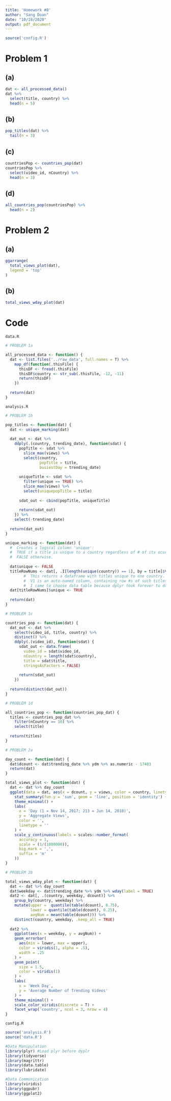 ```yaml
---
title: 'Homework #8'
author: "Sang Doan"
date: "10/18/2020"
output: pdf_document
---
```


```r
source('config.R')
```

# Problem 1

## (a)

```r
dat <- all_processed_data()
dat %>% 
  select(title, country) %>% 
  head(n = 5)
```

## (b)

```r
pop_titles(dat) %>%
  tail(n = 3)
```

## (c)

```r
countriesPop <- countries_pop(dat) 
countriesPop %>%
  select(video_id, nCountry) %>%
  head(n = 3)
```

## (d)

```r
all_countries_pop(countriesPop) %>%
  head(n = 2)
```

# Problem 2

## (a)

```r
ggarrange(
  total_views_plot(dat),
  legend = 'top'
)
```

## (b)

```r
total_views_wday_plot(dat)
```

# Code

`data.R`
```r
# PROBLEM 1a

all_processed_data <- function() {
  dat <- list.files('../raw_data', full.names = T) %>% 
    map_df(function(.thisFile) {
      thisDF <- fread(.thisFile)
      thisDF$country <- str_sub(.thisFile, -12, -11)
      return(thisDF)
    })
  
  return(dat)
}
```
`analysis.R`
```r
# PROBLEM 1b

pop_titles <- function(dat) {
  dat <- unique_marking(dat)
  
  dat_out <- dat %>% 
    ddply(.(country, trending_date), function(sdat) {
      popTitle <- sdat %>% 
        slice_max(views) %>% 
        select(country, 
               popTitle = title, 
               busiestDay = trending_date)
      
      uniqueTitle <- sdat %>%
        filter(unique == TRUE) %>%
        slice_max(views) %>%
        select(uniquepopTitle = title)
      
      sdat_out <- cbind(popTitle, uniqueTitle)
      
      return(sdat_out) 
    }) %>%
    select(-trending_date)
  
  return(dat_out)
}

unique_marking <- function(dat) {
  #  Creates a logical column 'unique': 
  #  TRUE if a title is unique to a country regardless of # of its ocurrences; 
  #  FALSE otherwise.
  
  dat$unique <- FALSE
  titleRowNums <- dat[, .I[length(unique(country)) == 1], by = title]$V1 
        #  This returns a dataframe with titles unique to one country.
        #  V1 is an auto-named column, containing row #s of such titles in the original data table.
        #  I came to choose data table because dplyr took forever to do the same task.
  dat[titleRowNums]$unique <- TRUE
  
  return(dat)
}

# PROBLEM 1c

countries_pop <- function(dat) {
  dat_out <- dat %>%
    select(video_id, title, country) %>% 
    distinct() %>%
    ddply(.(video_id), function(sdat) {
      sdat_out <- data.frame(
        video_id = sdat$video_id,
        nCountry = length(sdat$country),
        title = sdat$title,
        stringsAsFactors = FALSE)
      
      return(sdat_out)
    })
  
  return(distinct(dat_out))
}

# PROBLEM 1d

all_countries_pop <- function(countries_pop_dat) {
  titles <- countries_pop_dat %>%
    filter(nCountry == 10) %>%
    select(title)
  
  return(titles)
}

# PROBLEM 2a

day_count <- function(dat) {
  dat$dcount <- dat$trending_date %>% ydm %>% as.numeric - 17483
  return(dat)
}

total_views_plot <- function(dat) {
  dat <- dat %>% day_count
  ggplot(data = dat, aes(x = dcount, y = views, color = country, linetype = country)) +
    stat_summary(fun.y = 'sum', geom = 'line', position = 'identity') +
    theme_minimal() +
    labs(
      x = 'Day (1 = Nov 14, 2017; 213 = Jun 14, 2018)',
      y = 'Aggregate Views',
      color = '',
      linetype = ''
    ) +
    scale_y_continuous(labels = scales::number_format(
      accuracy = 1, 
      scale = (1/(1000000)), 
      big.mark = ',', 
      suffix = 'm'
    ))
}

# PROBLEM 2b

total_views_wday_plot <- function(dat) {
  dat <- dat %>% day_count
  dat$weekday <- dat$trending_date %>% ydm %>% wday(label = TRUE)
  dat2 <- dat[, .(country, weekday, dcount)] %>%
    group_by(country, weekday) %>% 
    mutate(upper =  quantile(table(dcount), 0.75), 
           lower = quantile(table(dcount), 0.25),
           avgNum = mean(table(dcount))) %>%
    distinct(country, weekday, .keep_all = TRUE)
  
  dat2 %>%
    ggplot(aes(x = weekday, y = avgNum)) + 
    geom_errorbar(
      aes(min = lower, max = upper), 
      color = viridis(1, alpha = .5),
      width = .25
    ) +
    geom_point(
      size = 1.5, 
      color = viridis(1)
    ) +
    labs(
      x = 'Week Day',
      y = 'Average Number of Trending Videos'
    ) +
    theme_minimal() +
    scale_color_viridis(discrete = T) +
    facet_wrap('country', ncol = 3, nrow = 4)
}
```
`config.R`
```r
source('analysis.R')
source('data.R')

#Data Manipulation
library(plyr) #Load plyr before dyplr
library(tidyverse)
library(magrittr)
library(data.table)
library(lubridate)

#Data Communication
library(viridis)
library(ggpubr)
library(ggplot2)
```